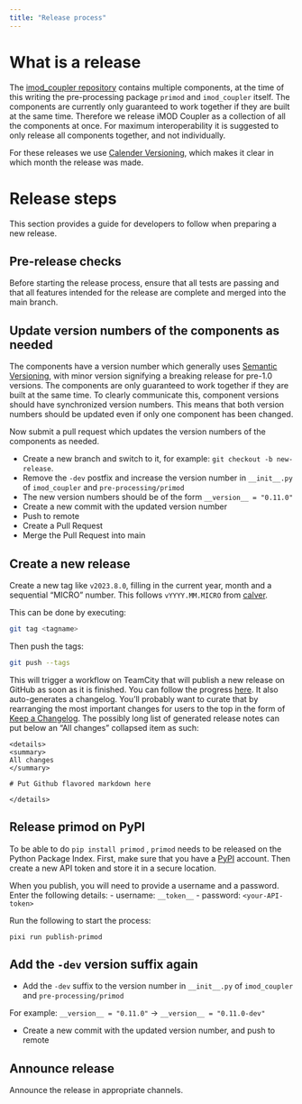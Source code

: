 ```yaml
---
title: "Release process"
---
```


# What is a release

The [imod_coupler repository](https://github.com/Deltares/imod_coupler) contains multiple components, at the time of this writing the pre-processing package `primod` and `imod_coupler` itself.
The components are currently only guaranteed to work together if they are built at the same time.
Therefore we release iMOD Coupler as a collection of all the components at once.
For maximum interoperability it is suggested to only release all components together, and not individually.

For these releases we use [Calender Versioning](https://calver.org/), which makes it clear in which month the release was made.

# Release steps

This section provides a guide for developers to follow when preparing a new release.

## Pre-release checks

Before starting the release process, ensure that all tests are passing and that all features intended for the release are complete and merged into the main branch.

## Update version numbers of the components as needed

The components have a version number which generally uses [Semantic Versioning](https://semver.org/), with minor version signifying a breaking release for pre-1.0 versions. 
The components are only guaranteed to work together if they are built at the same time.
To clearly communicate this, component versions should have synchronized version numbers.
This means that both version numbers should be updated even if only one component has been changed.

Now submit a pull request which updates the version numbers of the components as needed.

- Create a new branch and switch to it, for example: `git checkout -b new-release`.
- Remove the `-dev` postfix and increase the version number in `__init__.py` of `imod_coupler` and `pre-processing/primod`
- The new version numbers should be of the form `__version__ = "0.11.0"`
- Create a new commit with the updated version number
- Push to remote
- Create a Pull Request
- Merge the Pull Request into main

## Create a new release

Create a new tag like `v2023.8.0`, filling in the current year, month and a sequential "MICRO" number.
This follows `vYYYY.MM.MICRO` from [calver](https://calver.org/).


This can be done by executing:
```bash
git tag <tagname>
```
Then push the tags:
```bash
git push --tags
```

This will trigger a workflow on TeamCity that will publish a new release on GitHub as soon as it is finished.
You can follow the progress [here](https://dpcbuild.deltares.nl/buildConfiguration/iMOD6_Coupler_MakeGitHubRelease).
It also auto-generates a changelog.
You'll probably want to curate that by rearranging the most important changes for users to the top in the form of [Keep a Changelog](https://keepachangelog.com/en/1.0.0/).
The possibly long list of generated release notes can put below an "All changes" collapsed item as such:

```
<details>
<summary>
All changes
</summary>

# Put Github flavored markdown here

</details>

```

## Release primod on PyPI

To be able to do `pip install primod` , `primod` needs to be released on the Python Package Index.
First, make sure that you have a [PyPI](https://pypi.org/) account.
Then create a new API token and store it in a secure location.

When you publish, you will need to provide a username and a password.
Enter the following details:
- username: `__token__`
- password: `<your-API-token>`

Run the following to start the process:
```
pixi run publish-primod
```


## Add the `-dev` version suffix again

- Add the `-dev` suffix to the version number in `__init__.py` of `imod_coupler` and `pre-processing/primod`

For example: `__version__ = "0.11.0"` -> `__version__ = "0.11.0-dev"`

- Create a new commit with the updated version number,
and push to remote

## Announce release

Announce the release in appropriate channels.
